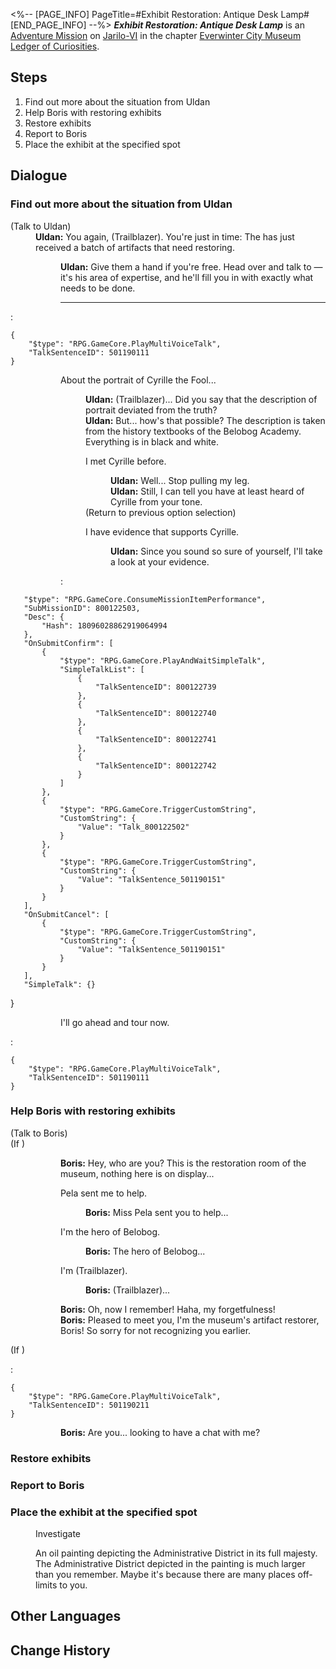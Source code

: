 <%-- [PAGE_INFO]
PageTitle=#Exhibit Restoration: Antique Desk Lamp#
[END_PAGE_INFO] --%>
{{Stub|Dialogue.}}
{{Mission Infobox
|id            = 8001209
|title         = 
|image         = <!--Mission Exhibit Restoration Antique Desk Lamp.png-->
|type          = Adventure
|event_name    = 
|chapter       = Everwinter City Museum Ledger of Curiosities
|requirements  = {{subst:void|<!--Unknown: {"Type":"Manual"}-->}}
|summary       = Belobog's History and Culture Museum will be opening soon. Uldan is collecting appropriate exhibits to ensure a successful opening.<br />You have helped Exhibit Restorer Boris restore the antique desk lamp, adding another valuable piece to the museum's collection.
|characters    = Boris; Trailblazer; Uldan
|startLocation = [[Jarilo-VI]] - [[History and Culture Museum]]
|world         = Jarilo-VI
|area          = History and Culture Museum
|prev          = 
|next          = 
|rewards       = 
}}
'''''Exhibit Restoration: Antique Desk Lamp''''' is an [[Adventure Mission]] on [[Jarilo-VI]] in the chapter [[Everwinter City Museum Ledger of Curiosities]].

==Steps==
# Find out more about the situation from Uldan
# Help Boris with restoring exhibits
# Restore exhibits
# Report to Boris
# Place the exhibit at the specified spot

<!--
==Gameplay Notes==

--><!--
==Trial Character==

-->
==Dialogue==
{{Stub Dialogue}}

===Find out more about the situation from Uldan{{subst:void|<!--800120901-->}}===
{{Mission Description|type=adventure|location=History and Culture Museum|Belobog's History and Culture Museum will be opening soon. Uldan is collecting appropriate exhibits to ensure a successful opening.<br />Boris, the restorer of the museum, seems to be troubled. Go and find him at the restoration room.}}
{{Dialogue Start}}

;(Talk to Uldan)
:'''Uldan:''' You again, (Trailblazer). You're just in time: The {{Color|keyword|nobold=1|museum workshop}} has just received a batch of artifacts that need restoring.
::'''Uldan:''' Give them a hand if you're free. Head over and talk to {{Color|keyword|nobold=1|Boris}} &mdash; it's his area of expertise, and he'll fill you in with exactly what needs to be done.
::----
:<pre>{
	"$type": "RPG.GameCore.PlayMultiVoiceTalk",
	"TalkSentenceID": 501190111
}</pre>
:::{{DIcon|?}} About the portrait of Cyrille the Fool...
::::'''Uldan:''' (Trailblazer)... Did you say that the description of {{Color|keyword|nobold=1|Cyrille the Fool's}} portrait deviated from the truth?
::::'''Uldan:''' But... how's that possible? The description is taken from the history textbooks of the Belobog Academy. Everything is in black and white.
::::{{DIcon|Talk}} I met Cyrille before.
:::::'''Uldan:''' Well... Stop pulling my leg.
:::::'''Uldan:''' Still, I can tell you have at least heard of Cyrille from your tone.
::::;(Return to previous option selection)
::::{{DIcon|Arrow}} I have evidence that supports Cyrille.
:::::'''Uldan:''' Since you sound so sure of yourself, I'll take a look at your evidence.
::::<pre>{
	"$type": "RPG.GameCore.ConsumeMissionItemPerformance",
	"SubMissionID": 800122503,
	"Desc": {
		"Hash": 18096028862919064994
	},
	"OnSubmitConfirm": [
		{
			"$type": "RPG.GameCore.PlayAndWaitSimpleTalk",
			"SimpleTalkList": [
				{
					"TalkSentenceID": 800122739
				},
				{
					"TalkSentenceID": 800122740
				},
				{
					"TalkSentenceID": 800122741
				},
				{
					"TalkSentenceID": 800122742
				}
			]
		},
		{
			"$type": "RPG.GameCore.TriggerCustomString",
			"CustomString": {
				"Value": "Talk_800122502"
			}
		},
		{
			"$type": "RPG.GameCore.TriggerCustomString",
			"CustomString": {
				"Value": "TalkSentence_501190151"
			}
		}
	],
	"OnSubmitCancel": [
		{
			"$type": "RPG.GameCore.TriggerCustomString",
			"CustomString": {
				"Value": "TalkSentence_501190151"
			}
		}
	],
	"SimpleTalk": {}
}</pre>
:::{{DIcon|Exit}} I'll go ahead and tour now.
:<pre>{
	"$type": "RPG.GameCore.PlayMultiVoiceTalk",
	"TalkSentenceID": 501190111
}</pre>
{{Dialogue End}}

===Help Boris with restoring exhibits{{subst:void|<!--800120902-->}}===
{{Dialogue Start}}


;(Talk to Boris)
;(If {{cx}}<!--during performance 501190201-->)
::'''Boris:''' Hey, who are you? This is the restoration room of the museum, nothing here is on display...
::{{DIcon|Arrow}} Pela sent me to help.
:::'''Boris:''' Miss Pela sent you to help...
::{{DIcon|Arrow}} I'm the hero of Belobog.
:::'''Boris:''' The hero of Belobog...
::{{DIcon|Arrow}} I'm (Trailblazer).
:::'''Boris:''' (Trailblazer)...
::'''Boris:''' Oh, now I remember! Haha, my forgetfulness!
::'''Boris:''' Pleased to meet you, I'm the museum's artifact restorer, Boris! So sorry for not recognizing you earlier.
;(If {{cx}}<!--not during performance 501190201-->)
:<pre>{
	"$type": "RPG.GameCore.PlayMultiVoiceTalk",
	"TalkSentenceID": 501190211
}</pre>
::'''Boris:''' Are you... looking to have a chat with me?
{{Dialogue End}}

===Restore exhibits{{subst:void|<!--800120903-->}}===
{{Dialogue Start}}

{{Dialogue End}}

===Report to Boris{{subst:void|<!--800120904-->}}===
{{Dialogue Start}}
{{Dialogue End}}

===Place the exhibit at the specified spot{{subst:void|<!--800120905-->}}===
{{Dialogue Start}}

:{{DIcon|Loupe}} Investigate
:An oil painting depicting the Administrative District in its full majesty.
:The Administrative District depicted in the painting is much larger than you remember. Maybe it's because there are many places off-limits to you.
{{Dialogue End}}

==Other Languages==
{{Other Languages
|en   = Exhibit Restoration: Antique Desk Lamp
|zhs  = 藏品修复•古董台灯
|zht  = 館藏修復•古董檯燈
|ja   = 収蔵品修復・アンティークの卓上ライト
|ko   = 소장품 수리•고물 스탠드
|es   = Restauración de objeto: lámpara de escritorio antigua
|fr   = Restauration de pièce d'exposition&nbsp;: Ancienne lampe de bureau
|ru   = Реставрация экспонатов: Антикварная лампа
|th   = ซ่อมแซมวัตถุจัดแสดง: โคมไฟโบราณ
|vi   = Chỉnh Sửa Vật Sưu Tập - Đèn Để Bàn Cổ
|de   = Restauration: Uralte Tischlampe
|id   = Perbaikan Koleksi: Lampu Meja Antik
|pt   = Restauração de Obras: Abajur Antigo
}}

==Change History==
{{Change History|1.1}}
